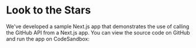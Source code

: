 
# Look to the Stars

We've developed a sample Next.js app that demonstrates the use of calling the GitHub API from a Next.js app. You can view the source code on GitHub and run the app on CodeSandbox:

<CodeSandboxEmbed
  id="api-hero-look-to-the-stars-u6pgt9"
  module="/pages/index.tsx"
/>
